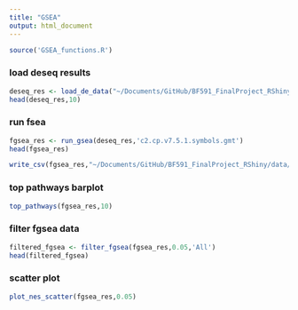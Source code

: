 ```yaml
---
title: "GSEA"
output: html_document
---
```

```r
source('GSEA_functions.R')
```
### load deseq results
```r
deseq_res <- load_de_data("~/Documents/GitHub/BF591_FinalProject_RShiny/data/GSE64810_mlhd_DESeq2_diffexp_DESeq2_outlier_trimmed_adjust.csv")
head(deseq_res,10)
```
### run fsea
```r
fgsea_res <- run_gsea(deseq_res,'c2.cp.v7.5.1.symbols.gmt')
head(fgsea_res)
```

```r
write_csv(fgsea_res,"~/Documents/GitHub/BF591_FinalProject_RShiny/data/fgsea_results.csv")
```

### top pathways barplot
```r
top_pathways(fgsea_res,10)
```
### filter fgsea data
```r
filtered_fgsea <- filter_fgsea(fgsea_res,0.05,'All')
head(filtered_fgsea)
```
### scatter plot
```r
plot_nes_scatter(fgsea_res,0.05)
```